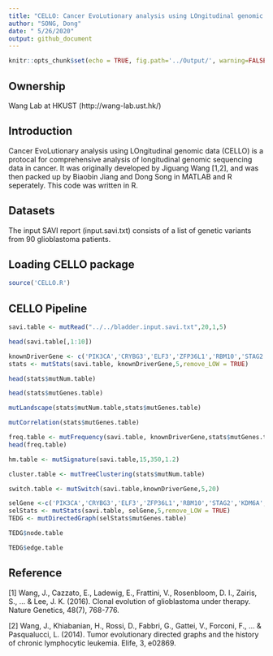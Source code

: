 ```yaml
---
title: "CELLO: Cancer EvoLutionary analysis using LOngitudinal genomic data"
author: "SONG, Dong"
date: " 5/26/2020"
output: github_document
---
```


```r
knitr::opts_chunk$set(echo = TRUE, fig.path='../Output/', warning=FALSE, message=FALSE)
```

## Ownership
Wang Lab at HKUST (http://wang-lab.ust.hk/)

## Introduction
Cancer EvoLutionary analysis using LOngitudinal genomic data (CELLO) is a protocal for comprehensive analysis of longitudinal genomic sequencing data in cancer. It was originally developed by Jiguang Wang [1,2], and was then packed up by Biaobin Jiang and Dong Song in MATLAB and R seperately. This code was written in R.

## Datasets
The input SAVI report (input.savi.txt) consists of a list of genetic variants from 90 glioblastoma patients.

## Loading CELLO package
```r
source('CELLO.R')
```

## CELLO Pipeline
```r
savi.table <- mutRead("../../bladder.input.savi.txt",20,1,5)
```

```r
head(savi.table[,1:10])
```

```r
knownDriverGene <- c('PIK3CA','CRYBG3','ELF3','ZFP36L1','RBM10','STAG2','KDM6A','TSC1','ARID1A','FAT1','FGFR3','TP53')
stats <- mutStats(savi.table, knownDriverGene,5,remove_LOW = TRUE)
```

```r
head(stats$mutNum.table)
```

```r
head(stats$mutGenes.table)
```

```r
mutLandscape(stats$mutNum.table,stats$mutGenes.table)
```

```r
mutCorrelation(stats$mutGenes.table)
```

```r
freq.table <- mutFrequency(savi.table, knownDriverGene,stats$mutGenes.table,5)
head(freq.table)
```

```r
hm.table <- mutSignature(savi.table,15,350,1.2)
```

```r
cluster.table <- mutTreeClustering(stats$mutNum.table)
```

```r
switch.table <- mutSwitch(savi.table,knownDriverGene,5,20)
```


```r
selGene <-c('PIK3CA','CRYBG3','ELF3','ZFP36L1','RBM10','STAG2','KDM6A','TSC1','ARID1A','FAT1','FGFR3','TP53')
selStats <- mutStats(savi.table, selGene,5,remove_LOW = TRUE)
TEDG <- mutDirectedGraph(selStats$mutGenes.table)
```
 
```r
TEDG$node.table
```
 
```r
TEDG$edge.table
```


## Reference
[1] Wang, J., Cazzato, E., Ladewig, E., Frattini, V., Rosenbloom, D. I., Zairis, S., ... & Lee, J. K. (2016). Clonal evolution of glioblastoma under therapy. Nature Genetics, 48(7), 768-776.

[2] Wang, J., Khiabanian, H., Rossi, D., Fabbri, G., Gattei, V., Forconi, F., ... & Pasqualucci, L. (2014). Tumor evolutionary directed graphs and the history of chronic lymphocytic leukemia. Elife, 3, e02869.
